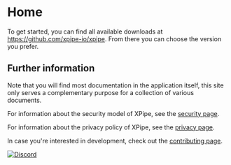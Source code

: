 # Home

To get started, you can find all available downloads at https://github.com/xpipe-io/xpipe.
From there you can choose the version you prefer.

## Further information

Note that you will find most documentation in the application itself, this site only serves a complementary purpose for a collection of various documents.

For information about the security model of XPipe, see the [security page](https://docs.xpipe.io/security).

For information about the privacy policy of XPipe, see the [privacy page](https://docs.xpipe.io/privacy-policy).

In case you're interested in development, check out the [contributing page](https://github.com/xpipe-io/xpipe/CONTRIBUTING.md).

[![Discord](https://discordapp.com/api/guilds/979695018782646285/widget.png?style=banner2)](https://discord.gg/8y89vS8cRb)
